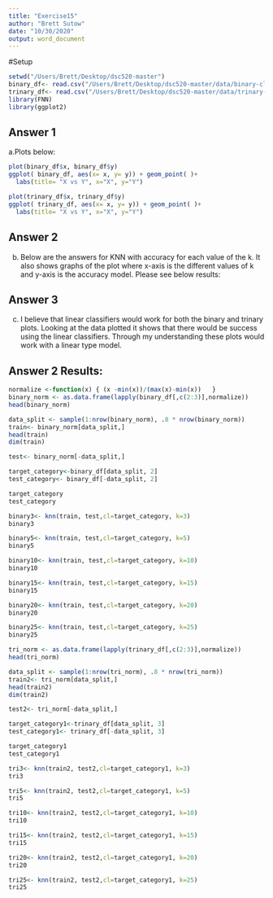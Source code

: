 ```yaml
---
title: "Exercise15"
author: "Brett Sutow"
date: "10/30/2020"
output: word_document
---
```

#Setup
```r
setwd("/Users/Brett/Desktop/dsc520-master")
binary_df<- read.csv("/Users/Brett/Desktop/dsc520-master/data/binary-classifier-data.csv")
trinary_df<- read.csv("/Users/Brett/Desktop/dsc520-master/data/trinary-classifier-data.csv")
library(FNN)
library(ggplot2)
```

## Answer 1
a.Plots below:


```r
plot(binary_df$x, binary_df$y)
ggplot( binary_df, aes(x= x, y= y)) + geom_point( )+
  labs(title= "X vs Y", x="X", y="Y")

plot(trinary_df$x, trinary_df$y)
ggplot( trinary_df, aes(x= x, y= y)) + geom_point( )+
  labs(title= "X vs Y", x="X", y="Y")
```

## Answer 2

b. Below are the answers for KNN with accuracy for each value of the k. It also shows graphs of the plot where x-axis is the different values of k and y-axis is the accuracy model. Please see below results:

## Answer 3
c. I believe that linear classifiers would work for both the binary and trinary plots. Looking at the data plotted it shows that there would be success using the linear classifiers. Through my understanding these plots would work with a linear type model.

## Answer 2 Results:
```r
normalize <-function(x) { (x -min(x))/(max(x)-min(x))   }
binary_norm <- as.data.frame(lapply(binary_df[,c(2:3)],normalize))
head(binary_norm)

data_split <- sample(1:nrow(binary_norm), .8 * nrow(binary_norm))
train<- binary_norm[data_split,]
head(train)
dim(train)

test<- binary_norm[-data_split,]

target_category<-binary_df[data_split, 2]
test_category<- binary_df[-data_split, 2]

target_category
test_category

binary3<- knn(train, test,cl=target_category, k=3)
binary3

binary5<- knn(train, test,cl=target_category, k=5)
binary5

binary10<- knn(train, test,cl=target_category, k=10)
binary10

binary15<- knn(train, test,cl=target_category, k=15)
binary15

binary20<- knn(train, test,cl=target_category, k=20)
binary20

binary25<- knn(train, test,cl=target_category, k=25)
binary25

tri_norm <- as.data.frame(lapply(trinary_df[,c(2:3)],normalize))
head(tri_norm)

data_split <- sample(1:nrow(tri_norm), .8 * nrow(tri_norm))
train2<- tri_norm[data_split,]
head(train2)
dim(train2)

test2<- tri_norm[-data_split,]

target_category1<-trinary_df[data_split, 3]
test_category1<- trinary_df[-data_split, 3]

target_category1
test_category1

tri3<- knn(train2, test2,cl=target_category1, k=3)
tri3

tri5<- knn(train2, test2,cl=target_category1, k=5)
tri5

tri10<- knn(train2, test2,cl=target_category1, k=10)
tri10

tri15<- knn(train2, test2,cl=target_category1, k=15)
tri15

tri20<- knn(train2, test2,cl=target_category1, k=20)
tri20

tri25<- knn(train2, test2,cl=target_category1, k=25)
tri25
```

 

